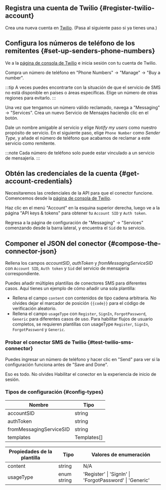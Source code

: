 ## Registra una cuenta de Twilio \{#register-twilio-account}

Crea una nueva cuenta en [Twilio](https://www.twilio.com). (Pasa al siguiente paso si ya tienes una.)

## Configura los números de teléfono de los remitentes \{#set-up-senders-phone-numbers}

Ve a la [página de consola de Twilio](https://console.twilio.com/) e inicia sesión con tu cuenta de Twilio.

Compra un número de teléfono en "Phone Numbers" -> "Manage" -> "Buy a number".

:::tip
A veces puedes encontrarte con la situación de que el servicio de SMS no está disponible en países o áreas específicas. Elige un número de otras regiones para evitarlo.
:::

Una vez que tengamos un número válido reclamado, navega a "Messaging" -> "Services". Crea un nuevo Servicio de Mensajes haciendo clic en el botón.

Dale un nombre amigable al servicio y elige _Notify my users_ como nuestro propósito de servicio. En el siguiente paso, elige `Phone Number` como _Sender Type_, y añade el número de teléfono que acabamos de reclamar a este servicio como remitente.

:::note
Cada número de teléfono solo puede estar vinculado a un servicio de mensajería.
:::

## Obtén las credenciales de la cuenta \{#get-account-credentials}

Necesitaremos las credenciales de la API para que el conector funcione. Comencemos desde la [página de consola de Twilio](https://console.twilio.com/).

Haz clic en el menú "Account" en la esquina superior derecha, luego ve a la página "API keys & tokens" para obtener tu `Account SID` y `Auth token`.

Regresa a la página de configuración de "Messaging" -> "Services" comenzando desde la barra lateral, y encuentra el `Sid` de tu servicio.

## Componer el JSON del conector \{#compose-the-connector-json}

Rellena los campos _accountSID_, _authToken_ y _fromMessagingServiceSID_ con `Account SID`, `Auth token` y `Sid` del servicio de mensajería correspondiente.

Puedes añadir múltiples plantillas de conectores SMS para diferentes casos. Aquí tienes un ejemplo de cómo añadir una sola plantilla:

- Rellena el campo `content` con contenidos de tipo cadena arbitraria. No olvides dejar el marcador de posición `{{code}}` para el código de verificación aleatorio.
- Rellena el campo `usageType` con `Register`, `SignIn`, `ForgotPassword`, `Generic` para diferentes casos de uso. Para habilitar flujos de usuario completos, se requieren plantillas con usageType `Register`, `SignIn`, `ForgotPassword` y `Generic`.

### Probar el conector SMS de Twilio \{#test-twilio-sms-connector}

Puedes ingresar un número de teléfono y hacer clic en "Send" para ver si la configuración funciona antes de "Save and Done".

Eso es todo. No olvides <MainSiteUrl href="/connectors/sms-connectors/#enable-phone-number-sign-up-or-sign-in">Habilitar el conector en la experiencia de inicio de sesión</MainSiteUrl>.

### Tipos de configuración \{#config-types}

| Nombre                  | Tipo        |
| ----------------------- | ----------- |
| accountSID              | string      |
| authToken               | string      |
| fromMessagingServiceSID | string      |
| templates               | Templates[] |

| Propiedades de la plantilla | Tipo        | Valores de enumeración                                  |
| --------------------------- | ----------- | ------------------------------------------------------- |
| content                     | string      | N/A                                                     |
| usageType                   | enum string | 'Register' \| 'SignIn' \| 'ForgotPassword' \| 'Generic' |
